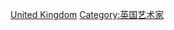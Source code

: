 {{Commons category|Illustrators from the United Kingdom}}

[[Category:各國插畫家|United Kingdom]]
[[Category:英国艺术家|Category:英国艺术家]]